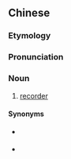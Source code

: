 ==Chinese==
{{zh-forms|type=21}}

===Etymology===
{{zh-compound|牧童|笛|[[shepherd boy]]|[[flute]]}}

===Pronunciation===
{{zh-pron
|m=mùtóngdí
|cat=n
}}

===Noun===
{{zh-noun}}

# {{lb|zh|Hong Kong}} [[recorder]] {{gloss|musical instrument}}

====Synonyms====
* {{qualifier|Mainland}} {{zh-l|豎笛}}
* {{qualifier|Taiwan}} {{zh-l|直笛}}